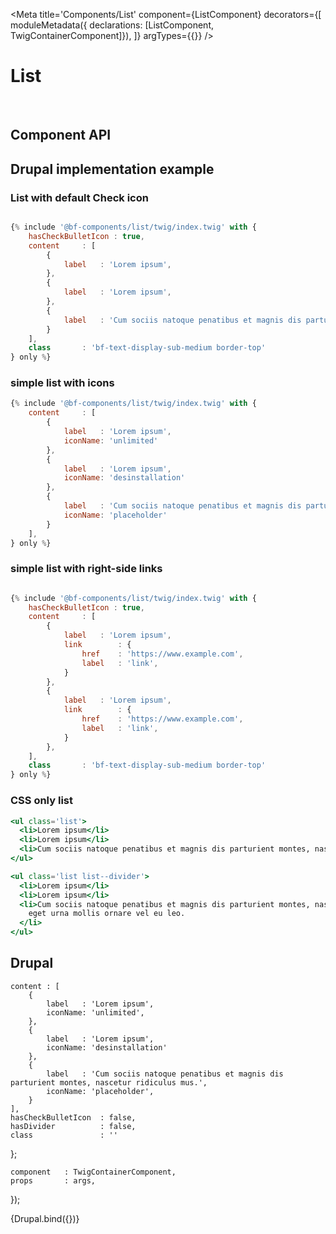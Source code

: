 

<Meta
    title='Components/List'
    component={ListComponent}
    decorators={[
        moduleMetadata({ declarations: [ListComponent, TwigContainerComponent]}),
    ]}
    argTypes={{}}
/>

# List

<br />


## Component API

<Props of={ListComponent} />

## Drupal implementation example

### List with default Check icon

```jsx

{% include '@bf-components/list/twig/index.twig' with {
    hasCheckBulletIcon : true,
    content     : [
        {
            label   : 'Lorem ipsum',
        },
        {
            label   : 'Lorem ipsum',
        },
        {
            label   : 'Cum sociis natoque penatibus et magnis dis parturient montes, nascetur ridiculus mus. Nullam quis risus eget urna mollis ornare vel eu leo.',
        }
    ],
    class       : 'bf-text-display-sub-medium border-top'
} only %}
```

### simple list with icons

```jsx
{% include '@bf-components/list/twig/index.twig' with {
    content     : [
        {
            label   : 'Lorem ipsum',
            iconName: 'unlimited'
        },
        {
            label   : 'Lorem ipsum',
            iconName: 'desinstallation'
        },
        {
            label   : 'Cum sociis natoque penatibus et magnis dis parturient montes, nascetur ridiculus mus. Nullam quis risus eget urna mollis ornare vel eu leo.',
            iconName: 'placeholder'
        }
    ],
} only %}
```
### simple list with right-side links
```jsx

{% include '@bf-components/list/twig/index.twig' with {
    hasCheckBulletIcon : true,
    content     : [
        {
            label   : 'Lorem ipsum',
            link        : {
                href    : 'https://www.example.com',
                label   : 'link',
            }
        },
        {
            label   : 'Lorem ipsum',
            link        : {
                href    : 'https://www.example.com',
                label   : 'link',
            }
        },
    ],
    class       : 'bf-text-display-sub-medium border-top'
} only %}
```
### CSS only list

```jsx
<ul class='list'>
  <li>Lorem ipsum</li>
  <li>Lorem ipsum</li>
  <li>Cum sociis natoque penatibus et magnis dis parturient montes, nascetur ridiculus mus. Nullam quis risus eget urna mollis ornare vel eu leo.</li>
</ul>

<ul class='list list--divider'>
  <li>Lorem ipsum</li>
  <li>Lorem ipsum</li>
  <li>Cum sociis natoque penatibus et magnis dis parturient montes, nascetur ridiculus mus. Nullam quis risus
    eget urna mollis ornare vel eu leo.
  </li>
</ul>

```

## Drupal


    content : [
        {
            label   : 'Lorem ipsum',
            iconName: 'unlimited',
        },
        {
            label   : 'Lorem ipsum',
            iconName: 'desinstallation'
        },
        {
            label   : 'Cum sociis natoque penatibus et magnis dis parturient montes, nascetur ridiculus mus.',
            iconName: 'placeholder',
        }
    ],
    hasCheckBulletIcon  : false,
    hasDivider          : false,
    class               : ''
};

    component   : TwigContainerComponent,
    props       : args,
});

<Canvas withSource='none'>
    <Story
        name='Drupal'
        height='800px'
        args={{
            elementPath : 'components/list/_doc/template.drupal',
            ...commonProps
        }}
    >
        {Drupal.bind({})}
    </Story>
</Canvas>